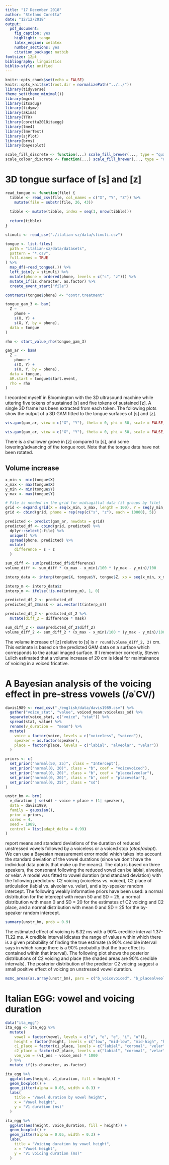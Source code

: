 ```yaml
---
title: "17 December 2018"
author: "Stefano Coretta"
date: "12/12/2018"
output: 
  pdf_document: 
    fig_caption: yes
    highlight: tango
    latex_engine: xelatex
    number_sections: yes
    citation_package: natbib
fontsize: 12pt
bibliography: linguistics
biblio-style: unified
---
```


```r
knitr::opts_chunk$set(echo = FALSE)
knitr::opts_knit$set(root.dir = normalizePath("../../"))
library(tidyverse)
theme_set(theme_minimal())
library(mgcv)
library(itsadug)
library(tidymv)
library(akima)
library(TTR)
library(coretta2018itaegg)
library(lme4)
library(lmerTest)
library(sjPlot)
library(brms)
library(bayesplot)

scale_fill_discrete <- function(...) scale_fill_brewer(..., type = "qual")
scale_colour_discrete <- function(...) scale_fill_brewer(..., type = "qual")
```

# 3D tongue surface of [s] and [z]

```r
read_tongue <- function(file) {
  tibble <- read_csv(file, col_names = c("X", "Y", "Z")) %>%
    mutate(file = substr(file, 26, 43))
  
  tibble <- mutate(tibble, index = seq(1, nrow(tibble)))
  
  return(tibble)
}

stimuli <- read_csv("./italian-sz/data/stimuli.csv")

tongue <- list.files(
  path = "italian-sz/data/datasets",
  pattern = "*.csv",
  full.names = TRUE
) %>%
  map_df(~read_tongue(.)) %>%
  left_join(y = stimuli) %>%
  mutate(phone = ordered(phone, levels = c("s", "z"))) %>%
  mutate_if(is.character, as.factor) %>%
  create_event_start("file")

contrasts(tongue$phone) <- "contr.treatment"
```

```r
tongue_gam_3 <- bam(
  Z ~
    phone +
    s(X, Y) +
    s(X, Y, by = phone),
  data = tongue
)

rho <- start_value_rho(tongue_gam_3)

gam_ar <- bam(
  Z ~
    phone +
    s(X, Y) +
    s(X, Y, by = phone),
  data = tongue,
  AR.start = tongue$start.event,
  rho = rho
)
```

I recorded myself in Bloomington with the 3D ultrasound machine while uttering five tokens of sustained [s] and five tokens of sustained [z].
A single 3D frame has been extracted from each token.
The following plots show the output of a 3D GAM fitted to the tongue surfaces of [s] and [z].

```r
vis.gam(gam_ar, view = c("X", "Y"), theta = 0, phi = 50, scale = FALSE, cond = list(phone = "s"), ticktype = "detailed", xlim = c(1, 13), ylim = c(3, 10), zlim = c(3, 8), main = "[s]", color = "terrain", too.far = .05)
```

```r
vis.gam(gam_ar, view = c("X", "Y"), theta = 0, phi = 50, scale = FALSE, cond = list(phone = "z"), ticktype = "detailed", xlim = c(1, 13), ylim = c(3, 10), zlim = c(3, 8), main = "[z]", color = "terrain", too.far = .05)
```

There is a shallower grove in [z] compared to [s], and some lowering/advancing of the tongue root.
Note that the tongue data have not been rotated.

## Volume increase

```r
x_min <- min(tongue$X)
x_max <- max(tongue$X)
y_min <- min(tongue$Y)
y_max <- max(tongue$Y)

# File is needed in the grid for midsagittal data (it groups by file)
grid <- expand.grid(X = seq(x_min, x_max, length = 100), Y = seq(y_min, y_max, length = 100), file = levels(tongue$file))
grid <- cbind(grid, phone = rep(rep(c("s", "z"), each = 10000), 5))

predicted <- predict(gam_ar, newdata = grid)
predicted_df <- cbind(grid, predicted) %>%
  dplyr::select(-file) %>%
  unique() %>%
  spread(phone, predicted) %>%
  mutate(
    difference = s - z
  )

sum_diff <- sum(predicted_df$difference)
volume_diff <- sum_diff * (x_max - x_min)/100 * (y_max - y_min)/100

interp_data <- interp(tongue$X, tongue$Y, tongue$Z, xo = seq(x_min, x_max, length = 100), yo = seq(y_min, y_max, length = 100), duplicate = "mean")

interp_m <- interp_data$z
interp_m <- ifelse(!is.na(interp_m), 1, 0)

predicted_df_2 <- predicted_df
predicted_df_2$mask <- as.vector(t(interp_m))

predicted_df_2 <- predicted_df_2 %>%
  mutate(diff_2 = difference * mask)

sum_diff_2 <- sum(predicted_df_2$diff_2)
volume_diff_2 <- sum_diff_2 * (x_max - x_min)/100 * (y_max - y_min)/100
```

The volume increase of [z] relative to [s] is `r round(volume_diff_2, 2)` cm\textsuperscript{3}.
This estimate is based on the predicted GAM data on a surface which corresponds to the actual imaged surface.
If I remember correctly, Steven Lulich estimated that a volume increase of 20 cm\textsuperscript{3} is ideal for maintainance of voicing in a voiced fricative.

# A Bayesian analysis of the voicing effect in pre-stress vowels (/əˈCV/)

```r
davis1989 <- read_csv("./english/data/davis1989.csv") %>%
  gather("voice_stat", "value", voiced_mean:voiceless_sd) %>%
  separate(voice_stat, c("voice", "stat")) %>%
  spread(stat, value) %>%
  rename(v_duration =  "mean") %>%
  mutate(
    voice = factor(voice, levels = c("voiceless", "voiced")),
    speaker = as.factor(speaker),
    place = factor(place, levels = c("labial", "alveolar", "velar"))
  )
```

```r
priors <- c(
  set_prior("normal(50, 25)", class = "Intercept"),
  set_prior("normal(0, 20)", class = "b", coef = "voicevoiced"),
  set_prior("normal(0, 20)", class = "b", coef = "placealveolar"),
  set_prior("normal(0, 20)", class = "b", coef = "placevelar"),
  set_prior("normal(0, 25)", class = "sd")
)

unstr_bm <- brm(
  v_duration | se(sd) ~ voice + place + (1| speaker),
  data = davis1989,
  family = gaussian(),
  prior = priors,
  cores = 4,
  seed = 1989,
  control = list(adapt_delta = 0.99)
)
```

\citet{davis1989} report means and standard deviations of the duration of reduced unstressed vowels followed by a voiceless or a voiced stop (*atop*/*adopt*).
We can use a Bayesian measurement error model which takes into account the standard deviation of the vowel durations (since we don't have the individual data points that make up the means).
The data is based on three speakers, the consonant following the reduced vowel can be labial, alveolar, or velar.
A model was fitted to vowel duration (and standard deviation) with the following predictors: C2 voicing (voiceless vs. voiced), C2 place of articulation (labial vs. alveolar vs. velar), and a by-speaker random intercept.
The following weakly informative priors have been used: a normal distribution for the intercept with mean 50 and SD = 25, a normal distribution with mean 0 and SD = 20 for the estimates of C2 voicing and C2 place, and a normal distribution with mean 0 and SD = 25 for the by-speaker random intercept.

```r
summary(unstr_bm, prob = 0.9)
```

The estimated effect of voicing is 6.32 ms with a 90\% credible interval 1.37-11.22 ms.
A credible interval idicates the range of values within which there is a given probability of finding the true estimate (a 90\% credible interval says in which range there is a 90\% probabilty that the true effect is contained within that interval).
The following plot shows the posterior distributions of C2 voicing and place (the shaded areas are 90\% credible intervals).
The posterior distribution of the predictor C2 voicing suggest a small positive effect of voicing on unstressed vowel duration.

```r
mcmc_areas(as.array(unstr_bm), pars = c("b_voicevoiced", "b_placealveolar", "b_placevelar"), prob = 0.9)
```

# Italian EGG: vowel and voicing duration

```r
data("ita_egg")
ita_egg <- ita_egg %>%
  mutate(
    vowel = factor(vowel, levels = c("a", "o", "e", "i", "u")),
    height = factor(height, levels = c("low", "mid-low", "mid-high", "high")),
    c1_place = factor(c1_place, levels = c("labial", "coronal", "velar")),
    c2_place = factor(c2_place, levels = c("labial", "coronal", "velar")),
    von_von = (v1_ons - voice_ons) * 1000
  ) %>%
  mutate_if(is.character, as.factor)
```

```r
ita_egg %>%
  ggplot(aes(height, v1_duration, fill = height)) +
  geom_boxplot() +
  geom_jitter(alpha = 0.05, width = 0.3) +
  labs(
    title = "Vowel duration by vowel height",
    x = "Vowel height",
    y = "V1 duration (ms)"
  )
```

```r
ita_egg %>%
  ggplot(aes(height, voice_duration, fill = height)) +
  geom_boxplot() +
  geom_jitter(alpha = 0.05, width = 0.3) +
  labs(
    title = "Voicing duration by vowel height",
    x = "Vowel height",
    y = "V1 voicing duration (ms)"
  )
```
